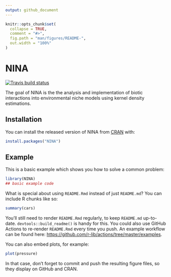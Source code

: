 ```yaml
---
output: github_document
---
```


<!-- README.md is generated from README.Rmd. Please edit that file -->

```r
knitr::opts_chunk$set(
  collapse = TRUE,
  comment = "#>",
  fig.path = "man/figures/README-",
  out.width = "100%"
)
```

# NINA

<!-- badges: start -->
[![Travis build status](https://travis-ci.com/agarciaEE/NINA.svg?branch=main)](https://travis-ci.com/agarciaEE/NINA)
<!-- badges: end -->

The goal of NINA is the the analysis and implementation of biotic interactions into environmental niche models using kernel density estimations. 

## Installation

You can install the released version of NINA from [CRAN](https://CRAN.R-project.org) with:

``` r
install.packages("NINA")
```

## Example

This is a basic example which shows you how to solve a common problem:

```r
library(NINA)
## basic example code
```

What is special about using `README.Rmd` instead of just `README.md`? You can include R chunks like so:

```r
summary(cars)
```

You'll still need to render `README.Rmd` regularly, to keep `README.md` up-to-date. `devtools::build_readme()` is handy for this. You could also use GitHub Actions to re-render `README.Rmd` every time you push. An example workflow can be found here: <https://github.com/r-lib/actions/tree/master/examples>.

You can also embed plots, for example:

```r
plot(pressure)
```

In that case, don't forget to commit and push the resulting figure files, so they display on GitHub and CRAN.
